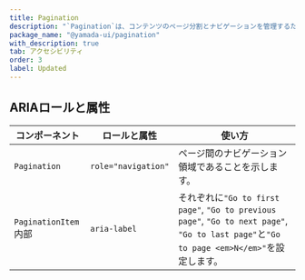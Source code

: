 ```yaml
---
title: Pagination
description: "`Pagination`は、コンテンツのページ分割とナビゲーションを管理するためのコンポーネントです。"
package_name: "@yamada-ui/pagination"
with_description: true
tab: アクセシビリティ
order: 3
label: Updated
---
```


## ARIAロールと属性

| コンポーネント                   | ロールと属性        | 使い方                                                                                                                                     |
| -------------------------------- | ------------------- | ------------------------------------------------------------------------------------------------------------------------------------------ |
| `Pagination`                     | `role="navigation"` | ページ間のナビゲーション領域であることを示します。                                                                                         |
| `PaginationItem` <Tag>内部</Tag> | `aria-label`        | それぞれに`"Go to first page"`, `"Go to previous page"`, `"Go to next page"`, `"Go to last page"`と`"Go to page <em>N</em>"`を設定します。 |

